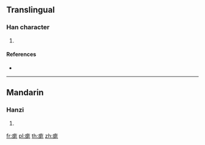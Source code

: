 {{character info/new}}
==Translingual==

===Han character===
{{Han char|rn=104|rad=疒|as=07|sn=12|four=00112|canj=KIUH}}

# {{defn|Han|sort=疒07}}

====References====
* {{Han ref|kx=0773.310|dkj=22198|hdz=42674.130|uh=75DD|ud=30173|bh=DAB3|bd=55987}}

----

==Mandarin==

===Hanzi===
{{cmn-hanzi|pin=[[máng]] ([[mang2]])|wg=mang<sup>2</sup>}}

# {{defn|lang=cmn|sort=疒07}}

[[fr:痝]]
[[pl:痝]]
[[th:痝]]
[[zh:痝]]